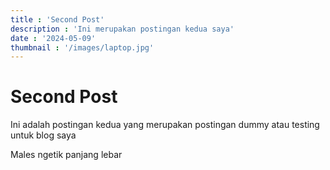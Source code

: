 ```yaml
---
title : 'Second Post'
description : 'Ini merupakan postingan kedua saya'
date : '2024-05-09'
thumbnail : '/images/laptop.jpg'
---
```


# Second Post
Ini adalah postingan kedua yang merupakan postingan dummy atau testing untuk blog saya

Males ngetik panjang lebar
